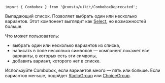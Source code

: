 
```tsx
import { Combobox } from '@consta/uikit/ComboboxDeprecated';
```

Выпадающий список. Позволяет выбрать один или несколько вариантов.
Этот компонент выглядит как [Select](##LIBS.LIB.STAND/lib:uikit/stand:components-select-stable),
но возможностей больше.

<ComboboxExampleItems />

Что может пользователь:

- выбрать один или несколько вариантов из списка,
- написать в поле несколько символов — компонент покажет все варианты, в которых есть эти символы,
- добавить вариант, которого нет в списке.

Используйте Combobox, если вариантов много — пять или больше. Если вариантов меньше,
подойдет [RadioGroup](##LIBS.LIB.STAND/lib:uikit/stand:components-radiogroup-stable)
или [ChoiceGroup](##LIBS.LIB.STAND/lib:uikit/stand:components-choicegroup-stable).
